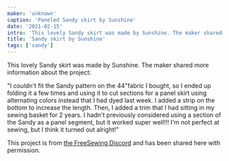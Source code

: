 ```yaml
---
maker: 'unknown'
caption: 'Paneled Sandy skirt by Sunshine'
date: '2021-02-15'
intro: 'This lovely Sandy skirt was made by Sunshine. The maker shared more information about the project:'
title: 'Sandy skirt by Sunshine'
tags: ['sandy']
---
```


<!-- truncate -->

This lovely Sandy skirt was made by Sunshine. The maker shared more information about the project:

"I couldn't fit the Sandy pattern on the 44"fabric I bought, so I ended up folding it a few times and using it to cut sections for a panel skirt using alternating colors instead that I had dyed last week. I added a strip on the bottom to increase the length. Then, I added a trim that I had sitting in my sewing basket for 2 years. I hadn't previously considered using a section of the Sandy as a panel segment, but it worked super well!!! I'm not perfect at sewing, but I think it turned out alright!"

<Note>

This project is from [the FreeSewing Discord](https://discord.freesewing.org/) and has been shared here with permission.

</Note>
